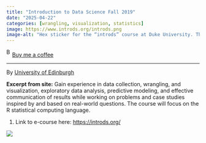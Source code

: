 ```yaml
---
title: "Introduction to Data Science Fall 2019"
date: "2025-04-22"
categories: [wrangling, visualization, statistics]
image: https://www.introds.org/introds.png
image-alt: "Hex sticker for the “introds” course at Duke University. The design features the text “introds @DUKE” in bold dark blue font, a scatter of pink, yellow, and blue dots across a white background representing a data visualization, and a stylized navy blue icon of Duke Chapel in the lower right. A faint diagonal trend line cuts across the scatterplot."
---
```


<link href="https://fonts.googleapis.com/css?family=Cookie" rel="stylesheet"><a class="bmc-button" target="_blank" href="https://www.buymeacoffee.com/JoscelinRocha">![Buy me a coffee](https://cdn.buymeacoffee.com/buttons/bmc-new-btn-logo.svg){alt="Buy me a coffee" width="15" height="21"}Buy me a coffee</a>

------------------------------------------------------------------------

By [University of Edinburgh](https://introds.org/)

**Excerpt from site:** Gain experience in data collection, wrangling, and visualization, exploratory data analysis, predictive modeling, and effective communication of results while working on problems and case studies inspired by and based on real-world questions. The course will focus on the R statistical computing language.

1.  Link to e-course here: <https://introds.org/>

![](https://www.introds.org/introds.png)
